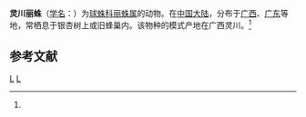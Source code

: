 {{Speciesbox
| taxon = Chrysso lingchuanensis
| binomial_authority = (Zhu et Zhang, 1992)<ref name='id12987'>{{cite web| url =http://www.bioinfo.cn/db05/BjdwSpecies.php?action=view&id=12987| title =灵川丽蛛| work =《中国动物物种编目数据库》| publisher =中国科学院微生物研究所| author =中国科学院动物研究所| accessdate =2009-04-28| deadurl =yes| archiveurl =https://web.archive.org/web/20160305071048/http://www.bioinfo.cn/db05/BjdwSpecies.php?action=view&id=12987| archivedate =2016-03-05}}</ref>
}}

'''灵川丽蛛'''（[[学名|学名]]：{{lang|la|''Chrysso lingchuanensis''}}）为[[球蛛科|球蛛科]][[丽蛛属|丽蛛属]]的动物。在[[中国大陆|中国大陆]]，分布于[[广西|广西]]、[[广东|广东]]等地，常栖息于银杏树上或旧蜂巢内。该物种的模式产地在广西灵川。<ref name='id12987'/>

== 参考文献 ==
{{reflist}}

{{taxonbar}}
[[Category:_1992年描述的动物|L]]
[[Category:丽蛛属|L]]